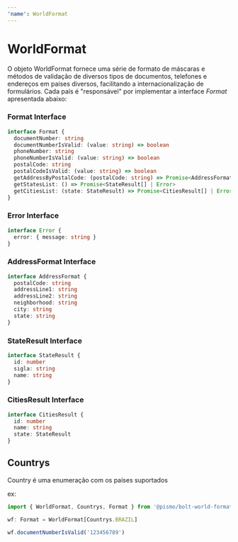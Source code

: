 ```yaml
---
'name': WorldFormat
---
```


# WorldFormat

O objeto WorldFormat fornece uma série de formato de máscaras e métodos de validação de diversos tipos de documentos, telefones e endereços em países diversos, facilitando a internacionalização de formulários.
Cada país é "responsável" por implementar a interface _Format_ apresentada abaixo:

### Format Interface

```typescript
interface Format {
  documentNumber: string
  documentNumberIsValid: (value: string) => boolean
  phoneNumber: string
  phoneNumberIsValid: (value: string) => boolean
  postalCode: string
  postalCodeIsValid: (value: string) => boolean
  getAddressByPostalCode: (postalCode: string) => Promise<AddressFormat | Error>
  getStatesList: () => Promise<StateResult[] | Error>
  getCitiesList: (state: StateResult) => Promise<CitiesResult[] | Error>
}
```

### Error Interface

```typescript
interface Error {
  error: { message: string }
}
```

### AddressFormat Interface

```typescript
interface AddressFormat {
  postalCode: string
  addressLine1: string
  addressLine2: string
  neighborhood: string
  city: string
  state: string
}
```

### StateResult Interface

```typescript
interface StateResult {
  id: number
  sigla: string
  name: string
}
```

### CitiesResult Interface

```typescript
interface CitiesResult {
  id: number
  name: string
  state: StateResult
}
```

## Countrys

Country é uma enumeração com os países suportados

ex:

```typescript
import { WorldFormat, Countrys, Format } from '@pismo/bolt-world-format'

wf: Format = WorldFormat[Countrys.BRAZIL]

wf.documentNumberIsValid('123456789')
```
